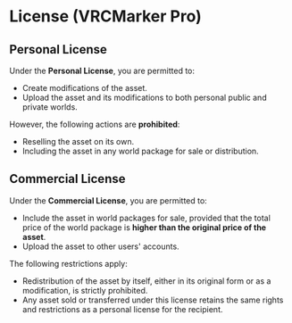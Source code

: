 # License (VRCMarker Pro)

## Personal License

Under the **Personal License**, you are permitted to:

- Create modifications of the asset.
- Upload the asset and its modifications to both personal public and private worlds.

However, the following actions are **prohibited**:

- Reselling the asset on its own.
- Including the asset in any world package for sale or distribution.

## Commercial License

Under the **Commercial License**, you are permitted to:

- Include the asset in world packages for sale, provided that the total price of the world package is **higher than the original price of the asset**.
- Upload the asset to other users' accounts.

The following restrictions apply:

- Redistribution of the asset by itself, either in its original form or as a modification, is strictly prohibited.
- Any asset sold or transferred under this license retains the same rights and restrictions as a personal license for the recipient.
